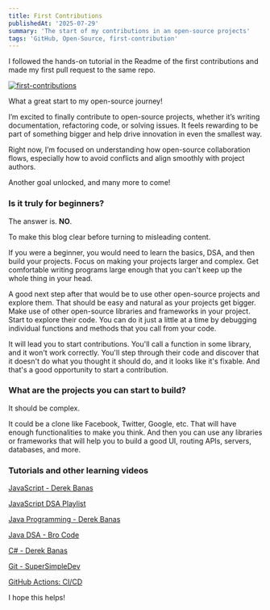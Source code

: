 ```yaml
---
title: First Contributions
publishedAt: '2025-07-29'
summary: 'The start of my contributions in an open-source projects'
tags: 'GitHub, Open-Source, first-contribution'
---
```


I followed the hands-on tutorial in the Readme of the first contributions and made my first pull request to the same repo.


[![first-contributions](/photos/first-contribution.png)](https://github.com/firstcontributions/first-contributions)


What a great start to my open-source journey!

I’m excited to finally contribute to open-source projects, whether it’s writing documentation, refactoring code, or solving issues.
It feels rewarding to be part of something bigger and help drive innovation in even the smallest way.

Right now, I’m focused on understanding how open-source collaboration flows, especially how to avoid conflicts and align smoothly with project authors.

Another goal unlocked, and many more to come!

### Is it truly for beginners?

The answer is. **NO**. 

To make this blog clear before turning to misleading content.

If you were a beginner, you would need to learn the basics, DSA, and then build your projects. Focus on making your projects larger and complex. Get comfortable writing programs large enough that you can't keep up the whole thing in your head.

A good next step after that would be to use other open-source projects and explore them. That should be easy and natural as your projects get bigger. Make use of other open-source libraries and frameworks in your project. Start to explore their code. You can do it just a little at a time by debugging individual functions and methods that you call from your code.

It will lead you to start contributions. You'll call a function in some library, and it won't work correctly. You'll step through their code and discover that it doesn't do what you thought it should do, and it looks like it's fixable. And that's a good opportunity to start a contribution.


### What are the projects you can start to build?

It should be complex.

It could be a clone like Facebook, Twitter, Google, etc. That will have enough functionalities to make you think. 
And then you can use any libraries or frameworks that will help you to build a good UI, routing APIs, servers, databases, and more.

### Tutorials and other learning videos

[JavaScript - Derek Banas](https://www.youtube.com/watch?v=_cLvpJY2deo&list=PLBA965A22D89CF13B)

[JavaScript DSA Playlist](https://www.youtube.com/watch?v=coqQwbDezUA&list=PLC3y8-rFHvwjPxNAKvZpdnsr41E0fCMMP)

[Java Programming - Derek Banas](https://www.youtube.com/watch?v=TBWX97e1E9g&list=PLE7E8B7F4856C9B19)

[Java DSA - Bro Code](https://www.youtube.com/watch?v=CBYHwZcbD-s&t=6066s&ab_channel=BroCode)

[C# - Derek Banas](https://www.youtube.com/watch?v=M5ugY7fWydE&pp=ygUQZGVyZWsgYmFuYXMgLk5ldA%3D%3D)

[Git - SuperSimpleDev](https://www.youtube.com/watch?v=hrTQipWp6co&ab_channel=SuperSimpleDev)

[GitHub Actions: CI/CD](https://www.youtube.com/watch?v=R8_veQiYBjI&ab_channel=TechWorldwithNana)


I hope this helps!
